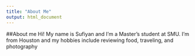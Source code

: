```yaml
---
title: "About Me"
output: html_document
---
```

##About me
Hi! My name is Sufiyan and I'm a Master's student at SMU. 
I'm from Houston and my hobbies include reviewing food, traveling, and photography